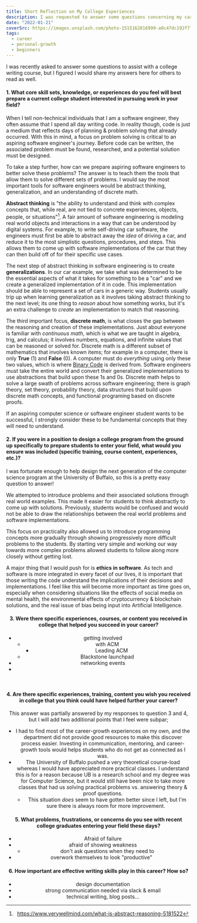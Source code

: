 ```yaml
---
title: Short Reflection on My College Experiences
description: I was requested to answer some questions concerning my career & time at UB, so here goes!
date: "2022-01-21"
coverSrc: https://images.unsplash.com/photo-1515162816999-a0c47dc192f7?ixlib=rb-1.2.1&q=80&fm=jpg&crop=entropy&cs=tinysrgb&dl=marc-olivier-jodoin--TQUERQGUZ8-unsplash.jpg&w=1920
tags:
  - career
  - personal-growth
  - beginners
---
```


I was recently asked to answer some questions to assist with a college writing course, but I figured
I would share my answers here for others to read as well.

#### 1. What core skill sets, knowledge, or experiences do you feel will best prepare a current college student interested in pursuing work in your field?

When I tell non-technical individuals that I am a software engineer, they often assume that I spend
all day writing code. In reality though, code is just a medium that reflects days of planning & problem
solving that already occurred. With this in mind, a focus on problem solving is critical to an aspiring
software engineer's journey. Before code can be written, the associated problem must be found,
researched, and a potential solution must be designed.

To take a step further, how can we prepare aspiring software engineers to better solve these problems?
The answer is to teach them the _tools_ that allow them to solve different sets of problems. I would
say the most important tools for software engineers would be abstract thinking, generalization, and
an understanding of discrete math.

**Abstract thinking** is "the ability to understand and think with complex concepts that, while real,
are not tied to concrete experiences, objects, people, or situations"[^1]. A fair amount of software
engineering is modeling real world objects and interactions in a way that can be understood by digital
systems. For example, to write self-driving car software, the engineers must first be able to abstract
away the _idea_ of driving a car, and reduce it to the most simplistic questions, procedures, and steps.
This allows them to come up with software implementations of the car that they can then build off of
for their specific use cases.

The next step of abstract thinking in software engineering is to create **generalizations**. In our
car example, we take what was determined to be the essential aspects of what it takes for something
to be a "car" and we create a generalized implementation of it in code. This implementation should be
able to represent a set of cars in a generic way. Students usually trip up when learning generalization
as it involves taking abstract thinking to the next level; its one thing to _reason_ about how something
works, but it's an extra challenge to _create_ an implementation to match that reasoning.

The third important focus, **discrete math**, is what closes the gap between the reasoning and creation
of these implementations. Just about everyone is familiar with _continuous math_, which is what we are
taught in algebra, trig, and calculus; it involves numbers, equations, and infinite values that can be
reasoned or solved for. Discrete math is a different subset of mathematics that involves known items;
for example in a computer, there is only **True** (1) and **False** (0). A computer must do _everything_
using only these two values, which is where [Binary Code](https://en.wikipedia.org/wiki/Binary_code) is
derived from. Software engineers must take the entire world and convert their generalized implementations
to use abstractions that build upon these 1s and 0s. Discrete math helps to solve a large swath of problems
across software engineering; there is graph theory, set theory, probability theory, data structures that
build upon discrete math concepts, and functional programing based on discrete proofs.

If an aspiring computer science or software engineer student wants to be successful, I strongly consider
these to be fundamental concepts that they will need to understand.

#### 2. If you were in a position to design a college program from the ground up specifically to prepare students to enter your field, what would you ensure was included (specific training, course content, experiences, etc.)?

I was fortunate enough to help design the next generation of the computer science program at the
University of Buffalo, so this is a pretty easy question to answer!

We attempted to introduce problems and their associated solutions through real world examples. This
made it easier for students to think abstractly to come up with solutions. Previously, students would
be confused and would not be able to draw the relationships between the real world problems and
software implementations.

This focus on practicality also allowed us to introduce programming concepts more gradually through
showing progressively more difficult problems to the students. By starting very simple and working
our way towards more complex problems allowed students to follow along more closely without getting lost.

A major thing that I would push for is **ethics in software**. As tech and software is more integrated
in every facet of our lives, it is important that those writing the code understand the implications
of their decisions and implementations. I feel like this will become more important as time goes on,
especially when considering situations like the effects of social media on mental health, the
environmental effects of cryptocurrency & blockchain solutions, and the real issue of bias being
input into Artificial Intelligence.

<Tweet tweetLink="https://twitter.com/QuinnyPig/status/1483632035054817282?s=20" align="center" />


#### 3. Were there specific experiences, courses, or content you received in college that helped you succeed in your career?

- getting involved
	- with ACM
		- Leading ACM
	- Blackstone launchpad
- networking events
- 
 
#### 4. Are there specific experiences, training, content you wish you received in college that you think could have helped further your career?

This answer was partially answered by my responses to question 3 and 4, but I will add two additional points that I feel
were subpar;

- I had to find most of the career-growth experiences on my own, and the department did not provide good resources to
  make this discover process easier. Investing in communication, mentoring, and career-growth tools would helps students
  who do not get as connected as I was.
- The University of Buffalo pushed a very theoretical course-load whereas I would have appreciated more practical classes.
  I understand this is for a reason because UB is a research school and my degree was for Computer Science, but it would
  still have been nice to take more classes that had us solving practical problems vs. answering theory & proof questions.
    - This situation _does_ seem to have gotten better since I left, but I'm sure there is always room for more improvement.
 
#### 5. What problems, frustrations, or concerns do you see with recent college graduates entering your field these days?

* Afraid of failure
* afraid of showing weakness
	* don't ask questions when they need to
* overwork themselves to look "productive"
 
#### 6. How important are effective writing skills play in this career? How so?

* design documentation
* strong communication needed via slack & email
* technical writing, blog posts...

[^1]: https://www.verywellmind.com/what-is-abstract-reasoning-5181522